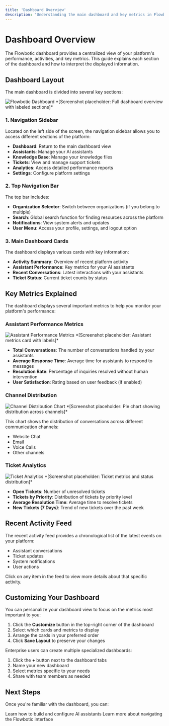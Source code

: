 ```yaml
---
title: 'Dashboard Overview'
description: 'Understanding the main dashboard and key metrics in Flowbotic'
---
```


# Dashboard Overview

The Flowbotic dashboard provides a centralized view of your platform's performance, activities, and key metrics. This guide explains each section of the dashboard and how to interpret the displayed information.

## Dashboard Layout

The main dashboard is divided into several key sections:

<img src="/images/dashboard-overview.png" alt="Flowbotic Dashboard" />
*[Screenshot placeholder: Full dashboard overview with labeled sections]*

### 1. Navigation Sidebar

Located on the left side of the screen, the navigation sidebar allows you to access different sections of the platform:

- **Dashboard**: Return to the main dashboard view
- **Assistants**: Manage your AI assistants
- **Knowledge Base**: Manage your knowledge files
- **Tickets**: View and manage support tickets
- **Analytics**: Access detailed performance reports
- **Settings**: Configure platform settings

### 2. Top Navigation Bar

The top bar includes:

- **Organization Selector**: Switch between organizations (if you belong to multiple)
- **Search**: Global search function for finding resources across the platform
- **Notifications**: View system alerts and updates
- **User Menu**: Access your profile, settings, and logout option

### 3. Main Dashboard Cards

The dashboard displays various cards with key information:

- **Activity Summary**: Overview of recent platform activity
- **Assistant Performance**: Key metrics for your AI assistants
- **Recent Conversations**: Latest interactions with your assistants
- **Ticket Status**: Current ticket counts by status

## Key Metrics Explained

The dashboard displays several important metrics to help you monitor your platform's performance:

### Assistant Performance Metrics

<img src="/images/assistant-metrics.png" alt="Assistant Performance Metrics" />
*[Screenshot placeholder: Assistant metrics card with labels]*

- **Total Conversations**: The number of conversations handled by your assistants
- **Average Response Time**: Average time for assistants to respond to messages
- **Resolution Rate**: Percentage of inquiries resolved without human intervention
- **User Satisfaction**: Rating based on user feedback (if enabled)

### Channel Distribution

<img src="/images/channel-distribution.png" alt="Channel Distribution Chart" />
*[Screenshot placeholder: Pie chart showing distribution across channels]*

This chart shows the distribution of conversations across different communication channels:
- Website Chat
- Email
- Voice Calls
- Other channels

### Ticket Analytics

<img src="/images/ticket-analytics.png" alt="Ticket Analytics" />
*[Screenshot placeholder: Ticket metrics and status distribution]*

- **Open Tickets**: Number of unresolved tickets
- **Tickets by Priority**: Distribution of tickets by priority level
- **Average Resolution Time**: Average time to resolve tickets
- **New Tickets (7 Days)**: Trend of new tickets over the past week

## Recent Activity Feed

The recent activity feed provides a chronological list of the latest events on your platform:

- Assistant conversations
- Ticket updates
- System notifications
- User actions

Click on any item in the feed to view more details about that specific activity.

## Customizing Your Dashboard

You can personalize your dashboard view to focus on the metrics most important to you:

1. Click the **Customize** button in the top-right corner of the dashboard
2. Select which cards and metrics to display
3. Arrange the cards in your preferred order
4. Click **Save Layout** to preserve your changes

<Accordion title="Pro Tip: Creating Custom Dashboards">
  Enterprise users can create multiple specialized dashboards:
  
  1. Click the **+** button next to the dashboard tabs
  2. Name your new dashboard
  3. Select metrics specific to your needs
  4. Share with team members as needed
</Accordion>

## Next Steps

Once you're familiar with the dashboard, you can:

<CardGroup cols={2}>
  <Card
    title="Create an AI Assistant"
    icon="robot"
    href="/ai-assistants/overview"
  >
    Learn how to build and configure AI assistants
  </Card>
  <Card
    title="Explore the Interface"
    icon="compass"
    href="/getting-started/interface-navigation"
  >
    Learn more about navigating the Flowbotic interface
  </Card>
</CardGroup>